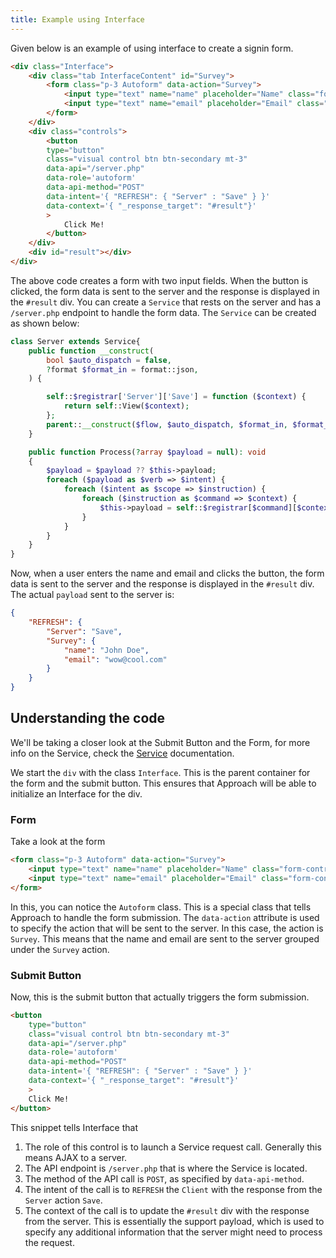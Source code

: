 ```yaml
---
title: Example using Interface
---
```


Given below is an example of using interface to create a signin form.

```html
<div class="Interface">
    <div class="tab InterfaceContent" id="Survey">
        <form class="p-3 Autoform" data-action="Survey">
            <input type="text" name="name" placeholder="Name" class="form-control">
            <input type="text" name="email" placeholder="Email" class="form-control">
        </form>
    </div>
    <div class="controls">
        <button
        type="button"
        class="visual control btn btn-secondary mt-3"
        data-api="/server.php"
        data-role='autoform'
        data-api-method="POST"
        data-intent='{ "REFRESH": { "Server" : "Save" } }'
        data-context='{ "_response_target": "#result"}'
        >
            Click Me!
        </button>
    </div>
    <div id="result"></div>
</div>
```

The above code creates a form with two input fields. When the button is clicked, the form data is sent to the server and the response is displayed in the `#result` div.
You can create a `Service` that rests on the server and has a `/server.php` endpoint to handle the form data. The `Service` can be created as shown below:

```php
class Server extends Service{
    public function __construct(
		bool $auto_dispatch = false,
		?format $format_in = format::json,
	) {

		self::$registrar['Server']['Save'] = function ($context) {
			return self::View($context);
		};
		parent::__construct($flow, $auto_dispatch, $format_in, $format_out, $target_in, $target_out, $input, $output, $metadata);
	}

	public function Process(?array $payload = null): void
	{
		$payload = $payload ?? $this->payload;
		foreach ($payload as $verb => $intent) {
			foreach ($intent as $scope => $instruction) {
				foreach ($instruction as $command => $context) {
					$this->payload = self::$registrar[$command][$context]($action);
				}
			}
		}
	}
}
```

Now, when a user enters the name and email and clicks the button, the form data is sent to the server and the response is displayed in the `#result` div.
The actual `payload` sent to the server is:

```json
{
    "REFRESH": {
        "Server": "Save",
        "Survey": {
            "name": "John Doe",
            "email": "wow@cool.com"
        }
    }
}
```

## Understanding the code

We'll be taking a closer look at the Submit Button and the Form, for more info on the Service, check the [Service](/docs/service) documentation.

We start the `div` with the class `Interface`. This is the parent container for the form and the submit button.
This ensures that Approach will be able to initialize an Interface for the div.

### Form

Take a look at the form

```html
<form class="p-3 Autoform" data-action="Survey">
    <input type="text" name="name" placeholder="Name" class="form-control">
    <input type="text" name="email" placeholder="Email" class="form-control">
</form>
```

In this, you can notice the `Autoform` class. This is a special class that tells Approach to handle the form submission. The `data-action` attribute is used to specify the action that will be sent to the server. In this case, the action is `Survey`.
This means that the name and email are sent to the server grouped under the `Survey` action.

### Submit Button

Now, this is the submit button that actually triggers the form submission.

```html
<button
    type="button"
    class="visual control btn btn-secondary mt-3"
    data-api="/server.php"
    data-role='autoform'
    data-api-method="POST"
    data-intent='{ "REFRESH": { "Server" : "Save" } }'
    data-context='{ "_response_target": "#result"}'
    >
    Click Me!
</button>
```

This snippet tells Interface that 

1. The role of this control is to launch a Service request call. Generally this means AJAX to a server.
2. The API endpoint is `/server.php` that is where the Service is located.
3. The method of the API call is `POST`, as specified by `data-api-method`.
4. The intent of the call is to `REFRESH` the `Client` with the response from the `Server` action `Save`.
5. The context of the call is to update the `#result` div with the response from the server. This is essentially the support payload, which is used to specify any additional information that the server might need to process the request.